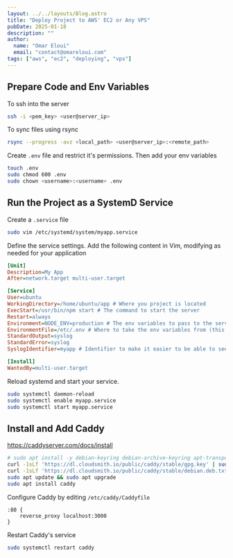 ```yaml
---
layout: ../../layouts/Blog.astro
title: "Deploy Project to AWS' EC2 or Any VPS"
pubDate: 2025-01-18
description: ""
author:
  name: "Omar Eloui"
  email: "contact@omareloui.com"
tags: ["aws", "ec2", "deploying", "vps"]
---
```


## Prepare Code and Env Variables

To ssh into the server

```bash /<.+?>/
ssh -i <pem_key> <user@server_ip>
```

To sync files using rsync

```bash /<.+?>/
rsync --progress -avz <local_path> <user@server_ip>:<remote_path>
```

Create `.env` file and restrict it's permissions. Then add your env variables

```bash /<.+?>/
touch .env
sudo chmod 600 .env
sudo chown <username>:<username> .env
```

## Run the Project as a SystemD Service

Create a `.service` file

```bash "myapp"
sudo vim /etc/systemd/system/myapp.service
```

Define the service settings. Add the following content in Vim, modifying as needed for your application

```ini title="myapp.service" //etc/.env|myapp|/home\S*|/usr\S* start|NODE_ENV=production|ubuntu|My.*/
[Unit]
Description=My App
After=network.target multi-user.target

[Service]
User=ubuntu
WorkingDirectory=/home/ubuntu/app # Where you project is located
ExecStart=/usr/bin/npm start # The command to start the server
Restart=always
Environment=NODE_ENV=production # The env variables to pass to the service process
EnvironmentFile=/etc/.env # Where to take the env variables from (this is where you created the `.env` file)
StandardOutput=syslog
StandardError=syslog
SyslogIdentifier=myapp # Identifier to make it easier to be able to see syslogs

[Install]
WantedBy=multi-user.target
```

Reload systemd and start your service.

```bash "myapp"
sudo systemctl daemon-reload
sudo systemctl enable myapp.service
sudo systemctl start myapp.service
```

## Install and Add Caddy

<https://caddyserver.com/docs/install>

```bash
# sudo apt install -y debian-keyring debian-archive-keyring apt-transport-https curl
curl -1sLf 'https://dl.cloudsmith.io/public/caddy/stable/gpg.key' | sudo gpg --dearmor -o /usr/share/keyrings/caddy-stable-archive-keyring.gpg
curl -1sLf 'https://dl.cloudsmith.io/public/caddy/stable/debian.deb.txt' | sudo tee /etc/apt/sources.list.d/caddy-stable.list
sudo apt update && sudo apt upgrade
sudo apt install caddy
```

Configure Caddy by editing `/etc/caddy/Caddyfile`

```nginx title="/etc/caddy/Caddyfile" "3000"
:80 {
    reverse_proxy localhost:3000
}
```

Restart Caddy's service

```bash
sudo systemctl restart caddy
```
